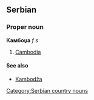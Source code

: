 ==Serbian==
===Proper noun===
'''Камбоџа''' ''f s''
#[[Cambodia]]
====See also====
*[[Kambodža]]
[[Category:Serbian country nouns]]